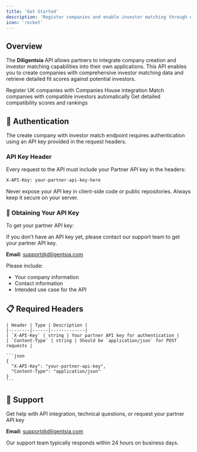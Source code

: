 ```yaml
---
title: 'Get Started'
description: 'Register companies and enable investor matching through our API'
icon: 'rocket'
---
```


## Overview

The **Diligentsia** API allows partners to integrate company creation and investor matching capabilities into their own applications. This API enables you to create companies with comprehensive investor matching data and retrieve detailed fit scores against potential investors.

<CardGroup cols={3}>
  <Card title="Company Registration" icon="building" color="#0285c7">
    Register UK companies with Companies House integration
  </Card>
  <Card title="Investor Matching" icon="handshake" color="#16a34a">
    Match companies with compatible investors automatically
  </Card>
  <Card title="Fit Scoring" icon="chart-line" color="#dc2626">
    Get detailed compatibility scores and rankings
  </Card>
</CardGroup>

## 🔐 Authentication

The create company with investor match endpoint requires authentication using an API key provided in the request headers.

### API Key Header

Every request to the API must include your Partner API key in the headers:

<CodeGroup>

```bash Header Format
X-API-Key: your-partner-api-key-here
```

</CodeGroup>

<Warning>
  Never expose your API key in client-side code or public repositories. Always keep it secure on your server.
</Warning>

### 🔑 Obtaining Your API Key

To get your partner API key:

<Card title="Contact Support" icon="headset" color="#0285c7">
  If you don't have an API key yet, please contact our support team to get your partner API key.
  
  **Email:** support@diligentsia.com
  
  Please include:
  - Your company information
  - Contact information  
  - Intended use case for the API
</Card>

## 📋 Required Headers

<Tabs>
  <Tab title="Headers Table">
    
    | Header | Type | Description |
    |--------|------|-------------|
    | `X-API-Key` | string | Your partner API key for authentication |
    | `Content-Type` | string | Should be `application/json` for POST requests |
    
  </Tab>
  <Tab title="Example Headers">
  
    ```json
    {
      "X-API-Key": "your-partner-api-key",
      "Content-Type": "application/json"
    }
    ```
    
  </Tab>
</Tabs>

## 💬 Support

<Card title="Contact Support" icon="envelope" href="mailto:support@diligentsia.com">
  Get help with API integration, technical questions, or request your partner API key
  
  **Email:** support@diligentsia.com
  
  Our support team typically responds within 24 hours on business days.
</Card>